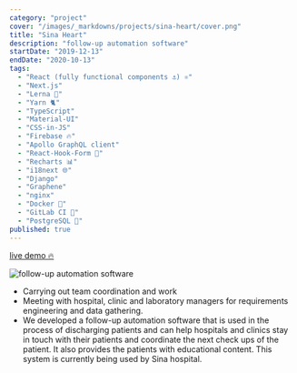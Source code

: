 ```yaml
---
category: "project"
cover: "/images/_markdowns/projects/sina-heart/cover.png"
title: "Sina Heart"
description: "follow-up automation software"
startDate: "2019-12-13"
endDate: "2020-10-13"
tags:
  - "React (fully functional components ⚓) ⚛"
  - "Next.js"
  - "Lerna 🐍"
  - "Yarn 🐈"
  - "TypeScript"
  - "Material-UI"
  - "CSS-in-JS"
  - "Firebase 🔥"
  - "Apollo GraphQL client"
  - "React-Hook-Form 📄"
  - "Recharts 📊"
  - "i18next 🌐"
  - "Django"
  - "Graphene"
  - "nginx"
  - "Docker 🐳"
  - "GitLab CI 🦊"
  - "PostgreSQL 🐘"
published: true
---
```


[live demo 🔥](https://sina-front.vercel.app/)

![follow-up automation software](/images/_markdowns/projects/sina-heart/cover.png)

- Carrying out team coordination and work
- Meeting with hospital, clinic and laboratory managers for requirements engineering and data gathering.
- We developed a follow-up automation software that is used in the process of discharging patients and can help hospitals and clinics stay in touch with their patients and coordinate the next check ups of the patient. It also provides the patients with educational content. This system is currently being used by Sina hospital.
